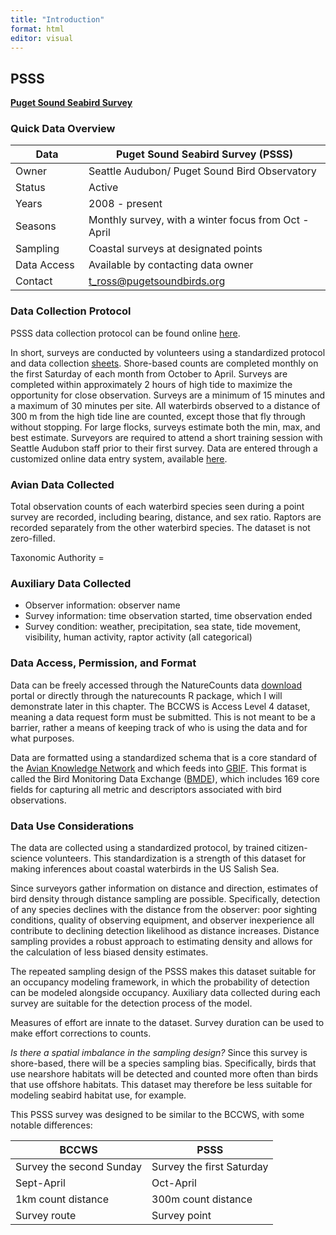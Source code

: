 ```yaml
---
title: "Introduction"
format: html
editor: visual
---
```


## PSSS

[**Puget Sound Seabird Survey**]((https:/seattleaudubon.org/wp-content/uploads/2021/01/PSSS_Protocol_2014-15.pdf).)

### Quick Data Overview

| Data        | Puget Sound Seabird Survey (PSSS)                                        |
|-----------------|-------------------------------------------------------|
| Owner       | Seattle Audubon/ Puget Sound Bird Observatory                            |
| Status      | Active                                                                   |
| Years       | 2008 - present                                                           |
| Seasons     | Monthly survey, with a winter focus from Oct - April                     |
| Sampling    | Coastal surveys at designated points                                     |
| Data Access | Available by contacting data owner                                       |
| Contact     | [t_ross\@pugetsoundbirds.org](mailto:t_ross@pugetsoundbirds.org){.email} |

### Data Collection Protocol

PSSS data collection protocol can be found online [here](https://seattleaudubon.org/wp-content/uploads/2021/01/PSSS_Protocol_2014-15.pdf).

In short, surveys are conducted by volunteers using a standardized protocol and data collection [sheets](https://seattleaudubon.org/wp-content/uploads/2021/09/PSSS-Datasheet.pdf). Shore-based counts are completed monthly on the first Saturday of each month from October to April. Surveys are completed within approximately 2 hours of high tide to maximize the opportunity for close observation. Surveys are a minimum of 15 minutes and a maximum of 30 minutes per site. All waterbirds observed to a distance of 300 m from the high tide line are counted, except those that fly through without stopping. For large flocks, surveys estimate both the min, max, and best estimate. Surveyors are required to attend a short training session with Seattle Audubon staff prior to their first survey. Data are entered through a customized online data entry system, available [here](http://seabirdsurvey.org/seabirdsurvey/).

### Avian Data Collected

Total observation counts of each waterbird species seen during a point survey are recorded, including bearing, distance, and sex ratio. Raptors are recorded separately from the other waterbird species. The dataset is not zero-filled.

Taxonomic Authority =

### Auxiliary Data Collected

-   Observer information: observer name
-   Survey information: time observation started, time observation ended
-   Survey condition: weather, precipitation, sea state, tide movement, visibility, human activity, raptor activity (all categorical)

### Data Access, Permission, and Format

Data can be freely accessed through the NatureCounts data [download](https://naturecounts.ca/nc/default/searchquery.jsp) portal or directly through the naturecounts R package, which I will demonstrate later in this chapter. The BCCWS is Access Level 4 dataset, meaning a data request form must be submitted. This is not meant to be a barrier, rather a means of keeping track of who is using the data and for what purposes.

Data are formatted using a standardized schema that is a core standard of the [Avian Knowledge Network](https://avianknowledge.net/) and which feeds into [GBIF](https://www.gbif.org/). This format is called the Bird Monitoring Data Exchange ([BMDE](https://naturecounts.ca/nc/default/nc_bmde.jsp)), which includes 169 core fields for capturing all metric and descriptors associated with bird observations.

### Data Use Considerations

The data are collected using a standardized protocol, by trained citizen-science volunteers. This standardization is a strength of this dataset for making inferences about coastal waterbirds in the US Salish Sea.

Since surveyors gather information on distance and direction, estimates of bird density through distance sampling are possible. Specifically, detection of any species declines with the distance from the observer: poor sighting conditions, quality of observing equipment, and observer inexperience all contribute to declining detection likelihood as distance increases. Distance sampling provides a robust approach to estimating density and allows for the calculation of less biased density estimates.

The repeated sampling design of the PSSS makes this dataset suitable for an occupancy modeling framework, in which the probability of detection can be modeled alongside occupancy. Auxiliary data collected during each survey are suitable for the detection process of the model.

Measures of effort are innate to the dataset. Survey duration can be used to make effort corrections to counts.

*Is there a spatial imbalance in the sampling design?* Since this survey is shore-based, there will be a species sampling bias. Specifically, birds that use nearshore habitats will be detected and counted more often than birds that use offshore habitats. This dataset may therefore be less suitable for modeling seabird habitat use, for example.

This PSSS survey was designed to be similar to the BCCWS, with some notable differences:

| BCCWS                    | PSSS                      |
|--------------------------|---------------------------|
| Survey the second Sunday | Survey the first Saturday |
| Sept-April               | Oct-April                 |
| 1km count distance       | 300m count distance       |
| Survey route             | Survey point              |
